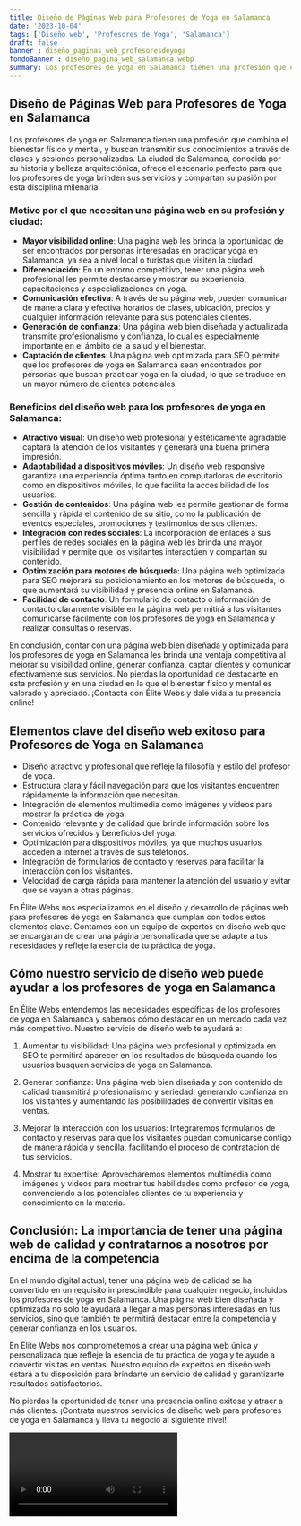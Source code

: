 ```yaml
---
title: Diseño de Páginas Web para Profesores de Yoga en Salamanca
date: '2023-10-04'
tags: ['Diseño web', 'Profesores de Yoga', 'Salamanca']
draft: false
banner : diseño_paginas_web_profesoresdeyoga
fondoBanner : diseño_pagina_web_salamanca.webp
summary: Los profesores de yoga en Salamanca tienen una profesión que combina el bienestar físico y mental, y buscan transmitir sus conocimientos a través de clases y sesiones personalizadas. La ciudad de Salamanca, conocida por su historia y belleza arquitectónica, ofrece el escenario perfecto para que los profesores de yoga brinden sus servicios y compartan su pasión por esta disciplina milenaria.
---
```


## Diseño de Páginas Web para Profesores de Yoga en Salamanca

Los profesores de yoga en Salamanca tienen una profesión que combina el bienestar físico y mental, y buscan transmitir sus conocimientos a través de clases y sesiones personalizadas. La ciudad de Salamanca, conocida por su historia y belleza arquitectónica, ofrece el escenario perfecto para que los profesores de yoga brinden sus servicios y compartan su pasión por esta disciplina milenaria.

### Motivo por el que necesitan una página web en su profesión y ciudad:

- **Mayor visibilidad online**: Una página web les brinda la oportunidad de ser encontrados por personas interesadas en practicar yoga en Salamanca, ya sea a nivel local o turistas que visiten la ciudad.
- **Diferenciación**: En un entorno competitivo, tener una página web profesional les permite destacarse y mostrar su experiencia, capacitaciones y especializaciones en yoga.
- **Comunicación efectiva**: A través de su página web, pueden comunicar de manera clara y efectiva horarios de clases, ubicación, precios y cualquier información relevante para sus potenciales clientes.
- **Generación de confianza**: Una página web bien diseñada y actualizada transmite profesionalismo y confianza, lo cual es especialmente importante en el ámbito de la salud y el bienestar.
- **Captación de clientes**: Una página web optimizada para SEO permite que los profesores de yoga en Salamanca sean encontrados por personas que buscan practicar yoga en la ciudad, lo que se traduce en un mayor número de clientes potenciales.

### Beneficios del diseño web para los profesores de yoga en Salamanca:

- **Atractivo visual**: Un diseño web profesional y estéticamente agradable captará la atención de los visitantes y generará una buena primera impresión.
- **Adaptabilidad a dispositivos móviles**: Un diseño web responsive garantiza una experiencia óptima tanto en computadoras de escritorio como en dispositivos móviles, lo que facilita la accesibilidad de los usuarios.
- **Gestión de contenidos**: Una página web les permite gestionar de forma sencilla y rápida el contenido de su sitio, como la publicación de eventos especiales, promociones y testimonios de sus clientes.
- **Integración con redes sociales**: La incorporación de enlaces a sus perfiles de redes sociales en la página web les brinda una mayor visibilidad y permite que los visitantes interactúen y compartan su contenido.
- **Optimización para motores de búsqueda**: Una página web optimizada para SEO mejorará su posicionamiento en los motores de búsqueda, lo que aumentará su visibilidad y presencia online en Salamanca.
- **Facilidad de contacto**: Un formulario de contacto o información de contacto claramente visible en la página web permitirá a los visitantes comunicarse fácilmente con los profesores de yoga en Salamanca y realizar consultas o reservas.

En conclusión, contar con una página web bien diseñada y optimizada para los profesores de yoga en Salamanca les brinda una ventaja competitiva al mejorar su visibilidad online, generar confianza, captar clientes y comunicar efectivamente sus servicios. No pierdas la oportunidad de destacarte en esta profesión y en una ciudad en la que el bienestar físico y mental es valorado y apreciado. ¡Contacta con Élite Webs y dale vida a tu presencia online!

<GifSeo />

<Cta />

## Elementos clave del diseño web exitoso para Profesores de Yoga en Salamanca

- Diseño atractivo y profesional que refleje la filosofía y estilo del profesor de yoga.
- Estructura clara y fácil navegación para que los visitantes encuentren rápidamente la información que necesitan.
- Integración de elementos multimedia como imágenes y videos para mostrar la práctica de yoga.
- Contenido relevante y de calidad que brinde información sobre los servicios ofrecidos y beneficios del yoga.
- Optimización para dispositivos móviles, ya que muchos usuarios acceden a internet a través de sus teléfonos.
- Integración de formularios de contacto y reservas para facilitar la interacción con los visitantes.
- Velocidad de carga rápida para mantener la atención del usuario y evitar que se vayan a otras páginas.

En Élite Webs nos especializamos en el diseño y desarrollo de páginas web para profesores de yoga en Salamanca que cumplan con todos estos elementos clave. Contamos con un equipo de expertos en diseño web que se encargarán de crear una página personalizada que se adapte a tus necesidades y refleje la esencia de tu práctica de yoga.

## Cómo nuestro servicio de diseño web puede ayudar a los profesores de yoga en Salamanca

En Élite Webs entendemos las necesidades específicas de los profesores de yoga en Salamanca y sabemos cómo destacar en un mercado cada vez más competitivo. Nuestro servicio de diseño web te ayudará a:

1. Aumentar tu visibilidad: Una página web profesional y optimizada en SEO te permitirá aparecer en los resultados de búsqueda cuando los usuarios busquen servicios de yoga en Salamanca.

2. Generar confianza: Una página web bien diseñada y con contenido de calidad transmitirá profesionalismo y seriedad, generando confianza en los visitantes y aumentando las posibilidades de convertir visitas en ventas.

3. Mejorar la interacción con los usuarios: Integraremos formularios de contacto y reservas para que los visitantes puedan comunicarse contigo de manera rápida y sencilla, facilitando el proceso de contratación de tus servicios.

4. Mostrar tu expertise: Aprovecharemos elementos multimedia como imágenes y videos para mostrar tus habilidades como profesor de yoga, convenciendo a los potenciales clientes de tu experiencia y conocimiento en la materia.

## Conclusión: La importancia de tener una página web de calidad y contratarnos a nosotros por encima de la competencia

En el mundo digital actual, tener una página web de calidad se ha convertido en un requisito imprescindible para cualquier negocio, incluidos los profesores de yoga en Salamanca. Una página web bien diseñada y optimizada no solo te ayudará a llegar a más personas interesadas en tus servicios, sino que también te permitirá destacar entre la competencia y generar confianza en los usuarios.

En Élite Webs nos comprometemos a crear una página web única y personalizada que refleje la esencia de tu práctica de yoga y te ayude a convertir visitas en ventas. Nuestro equipo de expertos en diseño web estará a tu disposición para brindarte un servicio de calidad y garantizarte resultados satisfactorios.

No pierdas la oportunidad de tener una presencia online exitosa y atraer a más clientes. ¡Contrata nuestros servicios de diseño web para profesores de yoga en Salamanca y lleva tu negocio al siguiente nivel!

<Video />

<CtaBot job='Profesores de Yoga' city='Salamanca'/>

<Gmaps query='Salamanca+españa+maps' />